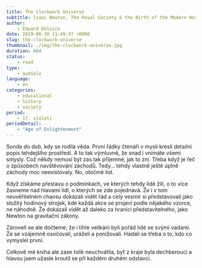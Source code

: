 ```yaml
---
title: The Clockwork Universe
subtitle: Isaac Newton, The Royal Society & the Birth of the Modern World
author:
    - Edward Dolnick
date: 2019-06-30 11:49:47 +0800
slug: the-clockwork-universe
thumbnail: ./img/the-clockwork-universe.jpg
duration: 604
status:
    - read
type:
    - audible
language:
    - en
categories:
    - educational
    - history
    - society
period:
    - 17. století
periodDetail:
    - "Age of Enlightenment"
---
```


Sonda do dob, kdy se rodila věda. První řádky čtenáři v mysli kreslí detailní popis tehdejšího prostředí. A to tak výmluvně, že snad i vnímáte všemi smysly. Což někdy nemusí být zas tak příjemné, jak to zní. Třeba když je řeč o způsobech navštěvování záchodů. Tedy&hellip; tehdy vlastně ještě úplně záchody moc neexistovaly. No, otočmě list.

Když získáme přestavu o podmínkách, ve kterých tehdy lidé žili, o to více žasneme nad hlavami lidí, o kterých se zde pojednává. Že i v tom neuvěřitelném chaosu dokázali vidět řád a celý vesmír si představovali jako složitý hodinový strojek, kde každá akce se projeví podle nějakého vzorce, ne náhodně. Že dokázali vidět až daleko za hranici představitelného, jako Newton na gravitační zákony.

Zároveň se ale dočteme, že i tihle velikáni byli pořád lidé se svými vadami. Že se vzájemně osočovali, uráželi a ponižovali. Hádali se třeba o to, kdo co vymyslel první.

Celkově mě kniha ale zase tolik neuchvátila, byť z kraje byla dechberoucí a hlavou jsem užasle kroutil se při každém druhém odstavci.

